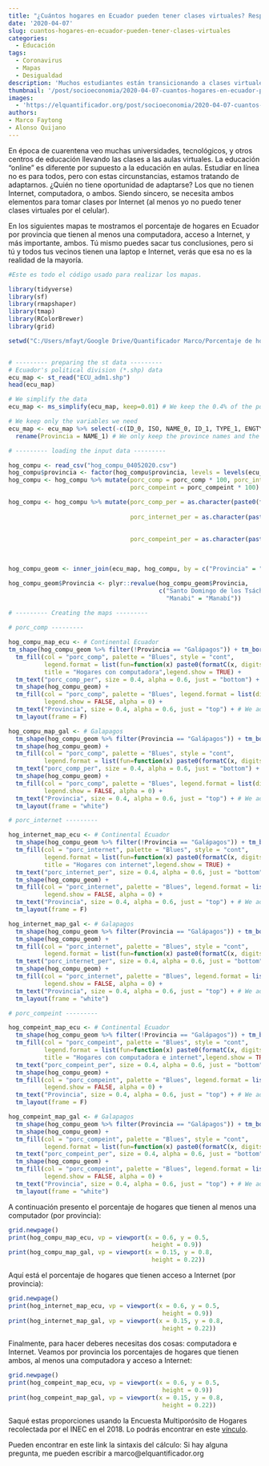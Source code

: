 ```yaml
---
title: "¿Cuántos hogares en Ecuador pueden tener clases virtuales? Respuesta corta: no muchos"
date: '2020-04-07'
slug: cuantos-hogares-en-ecuador-pueden-tener-clases-virtuales
categories:
  - Educación
tags:
  - Coronavirus
  - Mapas
  - Desigualdad
description: 'Muchos estudiantes están transicionando a clases virtuales, pero, todo el mundo tienen computadora en su casa? Hice un pequeño sondeo en mi Facebook, la mayoría de gente piensa que casi toda casa en Ecuador tiene computadora e Internet. Mira en nuestro mapa el porcentaje de hogares que tienen computadora, Internet,  o ambos en Ecuador por provincia.'
thumbnail: '/post/socioeconomia/2020-04-07-cuantos-hogares-en-ecuador-pueden-tener-clases-virtuales.jpg'
images: 
  - 'https://elquantificador.org/post/socioeconomia/2020-04-07-cuantos-hogares-en-ecuador-pueden-tener-clases-virtuales.jpg'
authors:
- Marco Faytong
- Alonso Quijano
---
```


En época de cuarentena veo muchas universidades, tecnológicos, y otros centros de educación llevando las clases a las aulas virtuales. La educación "online" es diferente por supuesto a la educación en aulas. Estudiar en línea no es para todos, pero con estas circunstancias, estamos tratando de adaptarnos. ¿Quién no tiene oportunidad de adaptarse? Los que no tienen Internet, computadora, o ambos. Siendo sincero, se necesita ambos elementos para tomar clases por Internet (al menos yo no puedo tener clases virtuales por el celular).

En los siguientes mapas te mostramos el porcentaje de hogares en Ecuador por provincia que tienen al menos una computadora, acceso a Internet, y más importante, ambos. Tú mismo puedes sacar tus conclusiones, pero si tú y todos tus vecinos tienen una laptop e Internet, verás que esa no es la realidad de la mayoría.

```r

#Este es todo el código usado para realizar los mapas.

library(tidyverse)
library(sf)
library(rmapshaper)
library(tmap)
library(RColorBrewer)
library(grid)

setwd("C:/Users/mfayt/Google Drive/Quantificador Marco/Porcentaje de hogares con computadores e Internet/coronavirus_map_canton")


# --------- preparing the st data ---------
# Ecuador's political division (*.shp) data
ecu_map <- st_read("ECU_adm1.shp")
head(ecu_map)

# We simplify the data
ecu_map <- ms_simplify(ecu_map, keep=0.01) # We keep the 0.4% of the polygon

# We keep only the variables we need
ecu_map <- ecu_map %>% select(-c(ID_0, ISO, NAME_0, ID_1, TYPE_1, ENGTYPE_1, NL_NAME_1, VARNAME_1)) %>%
  rename(Provincia = NAME_1) # We only keep the province names and the geometry

# --------- loading the input data ---------

hog_compu <- read_csv("hog_compu_04052020.csv")
hog_compu$provincia <- factor(hog_compu$provincia, levels = levels(ecu_map$Provincia)) # Coverting provincia into factor
hog_compu <- hog_compu %>% mutate(porc_comp = porc_comp * 100, porc_internet = porc_internet * 100,
                                  porc_compeint = porc_compeint * 100)

hog_compu <- hog_compu %>% mutate(porc_comp_per = as.character(paste0(formatC(hog_compu$porc_comp,
                                                                              format = "f", digits = 0), " %")),
                                  porc_internet_per = as.character(paste0(formatC(hog_compu$porc_internet,
                                                                            format = "f", 
                                                                            digits = 0), " %")),
                                  porc_compeint_per = as.character(paste0(formatC(hog_compu$porc_compeint,
                                                                            format = "f", 
                                                                            digits = 0), " %")))

hog_compu_geom <- inner_join(ecu_map, hog_compu, by = c("Provincia" = "provincia"))

hog_compu_geom$Provincia <- plyr::revalue(hog_compu_geom$Provincia, 
                                          c("Santo Domingo de los Tsáchilas" = "Sto Dom Tsáchilas", 
                                            "Manabi" = "Manabí"))

# --------- Creating the maps ---------
  
# porc_comp ---------

hog_compu_map_ecu <- # Continental Ecuador
tm_shape(hog_compu_geom %>% filter(!Provincia == "Galápagos")) + tm_borders(col = "grey25", lwd = 1, alpha = 0.4) +
  tm_fill(col = "porc_comp", palette = "Blues", style = "cont",
          legend.format = list(fun=function(x) paste0(formatC(x, digits=0, format="f"), " %")), 
          title = "Hogares con computadora",legend.show = TRUE) +
  tm_text("porc_comp_per", size = 0.4, alpha = 0.6, just = "bottom") + # We add the number of cases
  tm_shape(hog_compu_geom) +
  tm_fill(col = "porc_comp", palette = "Blues", legend.format = list(digits = 0), 
          legend.show = FALSE, alpha = 0) + 
  tm_text("Provincia", size = 0.4, alpha = 0.6, just = "top") + # We add the pronvince names
  tm_layout(frame = F)

hog_compu_map_gal <- # Galapagos
  tm_shape(hog_compu_geom %>% filter(Provincia == "Galápagos")) + tm_borders(col = "grey25", lwd = 1, alpha = 0.4) +
  tm_shape(hog_compu_geom) +
  tm_fill(col = "porc_comp", palette = "Blues", style = "cont",
          legend.format = list(fun=function(x) paste0(formatC(x, digits=0, format="f"), " %")), legend.show = FALSE) +
  tm_text("porc_comp_per", size = 0.4, alpha = 0.6, just = "bottom") + # We add the number of cases
  tm_shape(hog_compu_geom) +
  tm_fill(col = "porc_comp", palette = "Blues", legend.format = list(digits = 0), 
          legend.show = FALSE, alpha = 0) + 
  tm_text("Provincia", size = 0.4, alpha = 0.6, just = "top") + # We add the pronvince names
  tm_layout(frame = "white")

# porc_internet ---------

hog_internet_map_ecu <- # Continental Ecuador
  tm_shape(hog_compu_geom %>% filter(!Provincia == "Galápagos")) + tm_borders(col = "grey25", lwd = 1, alpha = 0.4) +
  tm_fill(col = "porc_internet", palette = "Blues", style = "cont",
          legend.format = list(fun=function(x) paste0(formatC(x, digits=0, format="f"), " %")), 
          title = "Hogares con internet",legend.show = TRUE) +
  tm_text("porc_internet_per", size = 0.4, alpha = 0.6, just = "bottom") + # We add the number of cases
  tm_shape(hog_compu_geom) +
  tm_fill(col = "porc_internet", palette = "Blues", legend.format = list(digits = 0), 
          legend.show = FALSE, alpha = 0) + 
  tm_text("Provincia", size = 0.4, alpha = 0.6, just = "top") + # We add the pronvince names
  tm_layout(frame = F)

hog_internet_map_gal <- # Galapagos
  tm_shape(hog_compu_geom %>% filter(Provincia == "Galápagos")) + tm_borders(col = "grey25", lwd = 1, alpha = 0.4) +
  tm_shape(hog_compu_geom) +
  tm_fill(col = "porc_internet", palette = "Blues", style = "cont",
          legend.format = list(fun=function(x) paste0(formatC(x, digits=0, format="f"), " %")), legend.show = FALSE) +
  tm_text("porc_internet_per", size = 0.4, alpha = 0.6, just = "bottom") + # We add the number of cases
  tm_shape(hog_compu_geom) +
  tm_fill(col = "porc_internet", palette = "Blues", legend.format = list(digits = 0), 
          legend.show = FALSE, alpha = 0) + 
  tm_text("Provincia", size = 0.4, alpha = 0.6, just = "top") + # We add the pronvince names
  tm_layout(frame = "white")

# porc_compeint ---------

hog_compeint_map_ecu <- # Continental Ecuador
  tm_shape(hog_compu_geom %>% filter(!Provincia == "Galápagos")) + tm_borders(col = "grey25", lwd = 1, alpha = 0.4) +
  tm_fill(col = "porc_compeint", palette = "Blues", style = "cont",
          legend.format = list(fun=function(x) paste0(formatC(x, digits=0, format="f"), " %")), 
          title = "Hogares con computadora e internet",legend.show = TRUE) +
  tm_text("porc_compeint_per", size = 0.4, alpha = 0.6, just = "bottom") + # We add the number of cases
  tm_shape(hog_compu_geom) +
  tm_fill(col = "porc_compeint", palette = "Blues", legend.format = list(digits = 0), 
          legend.show = FALSE, alpha = 0) + 
  tm_text("Provincia", size = 0.4, alpha = 0.6, just = "top") + # We add the pronvince names
  tm_layout(frame = F)

hog_compeint_map_gal <- # Galapagos
  tm_shape(hog_compu_geom %>% filter(Provincia == "Galápagos")) + tm_borders(col = "grey25", lwd = 1, alpha = 0.4) +
  tm_shape(hog_compu_geom) +
  tm_fill(col = "porc_compeint", palette = "Blues", style = "cont",
          legend.format = list(fun=function(x) paste0(formatC(x, digits=0, format="f"), " %")), legend.show = FALSE) +
  tm_text("porc_compeint_per", size = 0.4, alpha = 0.6, just = "bottom") + # We add the number of cases
  tm_shape(hog_compu_geom) +
  tm_fill(col = "porc_compeint", palette = "Blues", legend.format = list(digits = 0), 
          legend.show = FALSE, alpha = 0) + 
  tm_text("Provincia", size = 0.4, alpha = 0.6, just = "top") + # We add the pronvince names
  tm_layout(frame = "white")
```

A continuación presento el porcentaje de hogares que tienen al menos una computador (por provincia):
```r
grid.newpage()
print(hog_compu_map_ecu, vp = viewport(x = 0.6, y = 0.5,
                                        height = 0.9))
print(hog_compu_map_gal, vp = viewport(x = 0.15, y = 0.8,
                                        height = 0.22))
```

Aquí está el porcentaje de hogares que tienen acceso a Internet (por provincia):
```r
grid.newpage()
print(hog_internet_map_ecu, vp = viewport(x = 0.6, y = 0.5,
                                           height = 0.9))
print(hog_internet_map_gal, vp = viewport(x = 0.15, y = 0.8,
                                           height = 0.22))
```

Finalmente, para hacer deberes necesitas dos cosas: computadora e Internet. Veamos por provincia los porcentajes de hogares que tienen ambos, al menos una computadora y acceso a Internet:

```r
grid.newpage()
print(hog_compeint_map_ecu, vp = viewport(x = 0.6, y = 0.5,
                                           height = 0.9))
print(hog_compeint_map_gal, vp = viewport(x = 0.15, y = 0.8,
                                           height = 0.22))
```

Saqué estas proporciones usando la Encuesta Multiporósito de Hogares recolectada por el INEC en el 2018. Lo podrás encontrar en este [vínculo](https://www.ecuadorencifras.gob.ec/encuesta-nacional-multiproposito-de-hogares/).

Pueden encontrar en este link la sintaxis del cálculo: 
Si hay alguna pregunta, me pueden escribir a marco@elquantificador.org